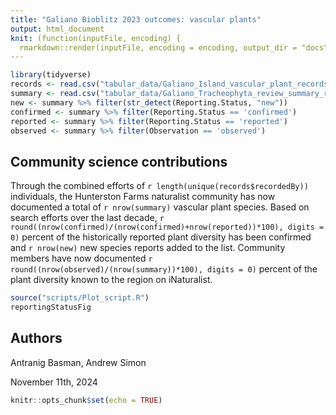 ```yaml
---
title: "Galiano Bioblitz 2023 outcomes: vascular plants"
output: html_document
knit: (function(inputFile, encoding) {
  rmarkdown::render(inputFile, encoding = encoding, output_dir = "docs") })
---
```


```r
library(tidyverse)
records <- read.csv("tabular_data/Galiano_Island_vascular_plant_records_consolidated-prepared.csv")
summary <- read.csv("tabular_data/Galiano_Tracheophyta_review_summary_reviewed_2024-10-07-assigned_revised.csv")
new <- summary %>% filter(str_detect(Reporting.Status, "new")) 
confirmed <- summary %>% filter(Reporting.Status == 'confirmed') 
reported <- summary %>% filter(Reporting.Status == 'reported') 
observed <- summary %>% filter(Observation == 'observed') 
```

## Community science contributions

Through the combined efforts of `r length(unique(records$recordedBy))` individuals, 
the Hunterston Farms naturalist community has now documented a total of `r nrow(summary)` 
vascular plant species. Based on search efforts over the last 
decade, `r round((nrow(confirmed)/(nrow(confirmed)+nrow(reported))*100), digits = 0)` 
percent of the historically reported plant diversity has been confirmed and `r nrow(new)` new species 
reports added to the list. Community members have now 
documented `r round((nrow(observed)/(nrow(summary))*100), digits = 0)` percent of the 
plant diversity known to the region on iNaturalist.

```r
source("scripts/Plot_script.R")
reportingStatusFig
```

## Authors

Antranig Basman, Andrew Simon

November 11th, 2024

```r
knitr::opts_chunk$set(echo = TRUE)
```
